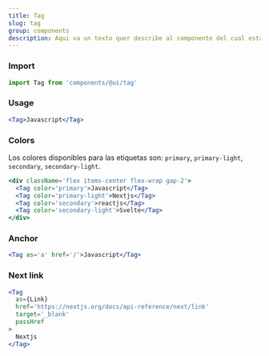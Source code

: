 ```yaml
---
title: Tag
slug: tag
group: components
description: Aqui va un texto quer describe al componente del cual estamos haciendo referencia en los siguientes ejemplos.
---
```


### Import

```js
import Tag from 'components/@ui/tag'
```

### Usage

```jsx
<Tag>Javascript</Tag>
```

### Colors

Los colores disponibles para las etiquetas son: `primary`, `primary-light`, `secondary`, `secondary-light`.

```jsx
<div className='flex items-center flex-wrap gap-2'>
  <Tag color='primary'>Javascript</Tag>
  <Tag color='primary-light'>Nextjs</Tag>
  <Tag color='secondary'>reactjs</Tag>
  <Tag color='secondary-light'>Svelte</Tag>
</div>
```

### Anchor

```jsx
<Tag as='a' href='/'>Javascript</Tag>
```

### Next link

```jsx
<Tag 
  as={Link} 
  href='https://nextjs.org/docs/api-reference/next/link'
  target='_blank'
  passHref
>
  Nextjs
</Tag>
```

